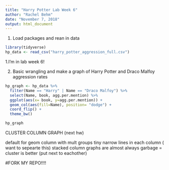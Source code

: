 ```yaml
---
title: "Harry Potter Lab Week 6"
author: "Rachel Behm"
date: "November 7, 2018"
output: html_document
---
```

1. Load packages and rean in data
```r
library(tidyverse)
hp_data <- read_csv("harry_potter_aggression_full.csv")
```
 1.I'm in lab week 6!
 
 2. Basic wrangling and make a graph of Harry Potter and Draco Malfoy aggression rates
 
```r
hp_graph <- hp_data %>%
  filter(Name == "Harry" | Name == "Draco Malfoy") %>%
  select(Name, book, agg.per.mention) %>%
  ggplot(aes(x= book, y=agg.per.mention)) +
  geom_col(aes(fill=Name), position= "dodge") +
  coord_flip() +
  theme_bw()

hp_graph
```

CLUSTER COLUMN GRAPH (next hw)
 
 default for geom column with mult groups tiny narrow lines in each column ( want to sepearte this)
stacked column graphs are almost always garbage = cluster is better (put next to eachother)

#FORK MY REPO!!!!